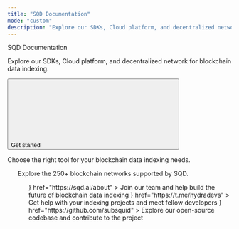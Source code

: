 ```yaml
---
title: "SQD Documentation"
mode: "custom"
description: "Explore our SDKs, Cloud platform, and decentralized network for blockchain data indexing."
---
```



<div className="px-5 divide-y divide-gray-100 dark:divide-white/10">
  <Container>
    <div className="w-full flex flex-col">
      <div className="flex flex-col items-start justify-center w-full max-w-4xl text-left">
        <div
          className="text-gray-900 dark:text-gray-200 text-4xl tracking-tight"
        >
          SQD Documentation
        </div>
        <p
          className="text-md text-gray-600 dark:text-gray-400 text-left mt-3 mb-4"
        >
          Explore our SDKs, Cloud platform, and decentralized network for blockchain data indexing.
        </p>
        <div className="flex flex-row gap-4 mt-5">
        <a href="/get-started/quickstart">
          <button
            type="button"
            className="px-5 flex items-center font-medium text-sm rounded-full py-2 shadow-sm text-white dark:text-gray-900 bg-primary-dark dark:bg-primary-light hover:opacity-[0.9] hover:bg-primary justify-center"
          >
            Get started
            <svg
              className="size-3 ml-2 bg-white dark:bg-gray-900"
              style={{
                maskImage: 'url("https://mintlify.b-cdn.net/solid/arrow-right-long.svg")',
                maskRepeat: 'no-repeat',
                maskPosition: 'center center'
              }}
            />
          </button>
          </a>
        </div>
      </div>
    </div>

  </Container>
   <Container>
    <div className="flex flex-col w-full mb-8">
      <div className="flex items-center justify-between w-full">
        <Title>
          SQD Products {/* Updated */}
        </Title>
      </div>
      <p
        className="text-[#5B616E] dark:text-gray-300 text-md mb-1 mt-3"
      >
        Choose the right tool for your blockchain data indexing needs.
      </p>
    </div>
    <CardGroup cols={3}>
        <ProductCard
        title="TypeScript SDK"
        description="Build indexers with TypeScript for any blockchain"
        href="/sdk"
        icon="https://avatars.githubusercontent.com/u/108554348?s=280&v=4"
        category="Development"
        status="Stable"
        />
        <ProductCard
          title="SQD Cloud"
          description="Deploy and scale your indexers in the cloud"
          href="/cloud"
          icon="https://avatars.githubusercontent.com/u/108554348?s=280&v=4"
          category="Infrastructure"
          status="Production"
        />
          <ProductCard
          title="Network Overview"
          description="Learn about the SQD decentralized data network"
          href="/network"
          icon="https://avatars.githubusercontent.com/u/108554348?s=280&v=4"
          category="Network"
          status="Coming Soon"
        />
    </CardGroup>
    <ul class="not-prose pb-[1px] h-1 min-w-full mt-3 overflow-auto" />
  </Container>
  <Container>
    <div className="flex flex-col w-full mb-8">
      <div className="flex items-center justify-between w-full">
        <Title>
          Supported Networks
        </Title>
      </div>
      <p
        className="text-[#5B616E] dark:text-gray-300 text-md mb-1 mt-3"
      >
        Explore the 250+ blockchain networks supported by SQD.
      </p>
    </div>
    <ProductTiles categories={appCategories} />
    <ul class="not-prose pb-[1px] h-1 min-w-full mt-3 overflow-auto" />
  </Container>

  <Container>
    <div className="flex flex-col w-full mb-5">
    <Title>
      Resources
    </Title>

  </div>
  <Columns cols={3}>
    <Card
      title="We're Hiring"
      icon={<svg width="24" height="24" viewBox="0 0 24 24" fill="none" xmlns="http://www.w3.org/2000/svg">
      <path d="M20 6h-2l-2-2H8L6 6H4c-1.1 0-2 .9-2 2v12c0 1.1.9 2 2 2h16c1.1 0 2-.9 2-2V8c0-1.1-.9-2-2-2zm-8 13c-2.76 0-5-2.24-5-5s2.24-5 5-5 5 2.24 5 5-2.24 5-5 5zm0-8c-1.65 0-3 1.35-3 3s1.35 3 3 3 3-1.35 3-3-1.35-3-3-3z" fill="currentColor"/>
      </svg>}
      href="https://sqd.ai/about"
    >
    Join our team and help build the future of blockchain data indexing
    </Card>
    <Card
      title="Join our Community"
      icon={<svg width="24" height="24" viewBox="0 0 24 24" fill="none" xmlns="http://www.w3.org/2000/svg">
        <path d="M12 2C13.6569 2 15 3.34315 15 5C15 6.65685 13.6569 8 12 8C10.3431 8 9 6.65685 9 5C9 3.34315 10.3431 2 12 2ZM20.2929 20.2929L16.7071 16.7071C17.4692 15.9450 18 14.9346 18 13.8C18 11.0147 15.7853 8.8 13 8.8C10.2147 8.8 8 11.0147 8 13.8C8 16.5853 10.2147 18.8 13 18.8C14.0346 18.8 15.0450 18.4692 15.8071 17.7071L19.2929 21.1929C19.6834 21.5834 20.3166 21.5834 20.7071 21.1929C21.0976 20.8024 21.0976 20.1692 20.7071 19.7787L20.2929 20.2929ZM13 16.8C11.3431 16.8 10 15.4569 10 13.8C10 12.1431 11.3431 10.8 13 10.8C14.6569 10.8 16 12.1431 16 13.8C16 15.4569 14.6569 16.8 13 16.8Z" fill="currentColor"/>
        </svg>}
      href="https://t.me/hydradevs"
    >
    Get help with your indexing projects and meet fellow developers
    </Card>
    <Card
      title="GitHub Repository"
      icon={<svg width="24" height="24" viewBox="0 0 24 24" fill="none" xmlns="http://www.w3.org/2000/svg">
        <path d="M12 0C5.374 0 0 5.373 0 12C0 17.302 3.438 21.8 8.207 23.387C8.806 23.498 9 23.126 9 22.81V20.576C5.662 21.302 4.967 19.16 4.967 19.16C4.421 17.773 3.634 17.404 3.634 17.404C2.545 16.659 3.717 16.675 3.717 16.675C4.922 16.759 5.556 17.912 5.556 17.912C6.626 19.746 8.363 19.216 9.048 18.909C9.155 18.134 9.466 17.604 9.81 17.305C7.145 17 4.343 15.971 4.343 11.374C4.343 10.063 4.812 8.993 5.579 8.153C5.455 7.85 5.044 6.629 5.696 4.977C5.696 4.977 6.704 4.655 8.997 6.207C9.954 5.941 10.98 5.808 12 5.803C13.02 5.808 14.047 5.941 15.006 6.207C17.297 4.655 18.303 4.977 18.303 4.977C18.956 6.63 18.545 7.851 18.421 8.153C19.191 8.993 19.656 10.064 19.656 11.374C19.656 15.983 16.849 16.998 14.177 17.295C14.607 17.667 15 18.397 15 19.517V22.81C15 23.129 15.192 23.504 15.801 23.386C20.566 21.797 24 17.3 24 12C24 5.373 18.627 0 12 0Z" fill="currentColor"/>
        </svg>}
      href="https://github.com/subsquid"
    >
    Explore our open-source codebase and contribute to the project
    </Card>
  </Columns>
  </Container>
</div>
